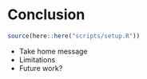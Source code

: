 # Conclusion

```r
source(here::here("scripts/setup.R"))
```

* Take home message
* Limitations
* Future work?